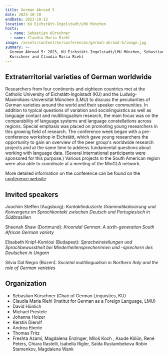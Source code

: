 ```yaml
---
title: German Abroad 5
date: 2023-10-10
endDate: 2023-10-13
location: KU Eichstätt-Ingolstadt/LMU München
hosts:
  - name: Sebastian Kürschner
  - name: Claudia Maria Riehl
image: /assets/content/en/conferences/german-abroad-5/image.jpg
summary: >-
  German Abroad 5: 2023, KU Eichstätt-Ingolstadt/LMU München, Sebastian
  Kürschner and Claudia Maria Riehl
---
```

## Extraterritorial varieties of German worldwide

Researchers from four continents and eighteen countries met at the Catholic University of Eichstätt-Ingolstadt (KU) and the Ludwig-Maximilians-Universität München (LMU) to discuss the peculiarities of German varieties around the world and their speaker communities. In addition to typical questions of variation and sociolinguistics as well as language contact and multilingualism research, the main focus was on the comparability of language systems and language constellations across regions.  Special emphasis was placed on promoting young researchers in this growing field of research. The conference week began with a pre-conference workshop in Eichstätt, which gave young researchers the opportunity to gain an overview of the peer group's worldwide research projects and at the same time to address fundamental questions about working with language data. (Several international participants were sponsored for this purpose.) Various projects in the South American region were also able to coordinate at a meeting of the MinGLA network.

More detailed information on the conference can be found on the [conference website](https://www.ku.de/en/slf/germanistik/lehrstuehle-professuren/slf/germanistik/deutsche-sprachwissenschaft/tagungen-und-workshops/ga5-en).

## Invited speakers

Joachim Steffen (Augsburg): *Kontaktinduzierte Grammatikalisierung und Konvergenz im Sprachkontakt zwischen Deutsch und Portugiesisch in Südbrasilien*

Sheenah Shaw (Dortmund): *Kroondal German: A sixth-generation South African German variety*

Elisabeth Knipf-Komlósi (Budapest): *Spracheinstellungen und Sprachbewusstheit bei Minderheitensprecherinnen und -sprechern des Deutschen in Ungarn*

Silvia Dal Negro (Bozen): *Societal multilingualism in Northern Italy and the role of German varieties*

## Organization

* Sebastian Kürschner (Chair of German Linguistics, KU)
* Claudia Maria Riehl (Institut for German as a Foreign Language, LMU)
* David Hünlich
* Michael Prestele
* Johanna Holzer
* Kerstin Dierolf
* Andrea Eberle
* Thomas Fritz
* Freshta Azami, Magdalena Enzinger, Miloš Koch , Asude Kölün, René Peters, Chiara Rastelli, Isabella Rigler, Saida Rustambekova Robin Stamenkov, Magdalena Wank
